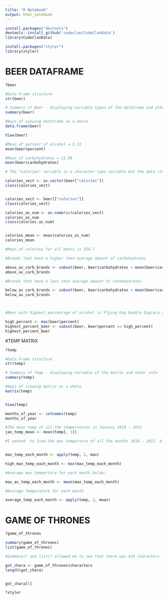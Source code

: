 ```yaml
---
title: "R Notebook"
output: html_notebook
---
```

```r

install.packages("devtools")
devtools::install_github('codeclan/CodeClanData')
library(CodeClanData)

install.packages("styler")
library(styler)

```

# BEER DATAFRAME

```r

?beer 

#Data Frame structure
str(beer)

# Summary of Beer - displaying variable types of the dataframe and other info: numberical (percent, carbohydrates); character (brand, calories, brewery)
summary(beer)

#Ways of viewing dataframe as a whole
data.frame(beer)

View(beer)
```


```r

#Mean of percent of alcohol = 5.12
mean(beer$percent)

#Mean of carbohydrates = 11.99
mean(beer$carbohydrates)

```

```r

# The "calories" variable is a character type variable but the data itself can be converted to numerical thus its mean could be found as below. I had to convert it to vector from a data frame first using as.vector function I found online.

calories_vect <- as.vector(beer["calories"])
class(calories_vect)


calories_vect <- beer[["calories"]]
class(calories_vect)

calories_as_num <- as.numeric(calories_vect)
calories_as_num
class(calories_as_num)


calories_mean <- mean(calories_as_num)
calories_mean

#Mean of calories for all beers is 154.7
```

```r

#Brands that have a higher than average amount of carbohydrates

above_av_carb_brands <- subset(beer, beer$carbohydrates > mean(beer$carbohydrates))
above_av_carb_brands

#Brands that have a less than average amount of carbohydrates

below_av_carb_brands <- subset(beer, beer$carbohydrates < mean(beer$carbohydrates))
below_av_carb_brands



#Beer with highest percentage of alcohol is Flying Dog Double Dog\xca as below

high_percent <- max(beer$percent)
highest_percent_beer <- subset(beer, beer$percent == high_percent)
highest_percent_beer


```

#TEMP MATRIX

```r
?temp

#Data Frame structure
str(temp)

# Summary of Temp - displaying variable of the matrix and other info
summary(temp)

#Ways of viewing matrix as a whole
matrix(temp)


View(temp)
```


```r
months_of_year <- colnames(temp) 
months_of_year

#The mean temp of all the temperatures in January 1910 - 2015
jan_temp_mean <- mean(temp[, 1])

#I wanted  to find the max temparture of all the months 1910 - 2015. After googling and using ?apply. I found the apply function and was able to return what I wanted, as below


max_temp_each_month <- apply(temp, 2, max)

high_max_temp_each_month <- max(max_temp_each_month)

#Average max temperture for each month below:

max_av_temp_each_month <- mean(max_temp_each_month)

#Average Temperature for each month

average_temp_each_month <- apply(temp, 2, mean)

```

# GAME OF THRONES

```r
?game_of_thrones
```


```r
summary(game_of_thrones)
list(game_of_thrones)

#Summary() and list() allowed me to see that there was 434 characters in the Game of Thrones list as well as the below:

got_chara <- game_of_thrones$characters
length(got_chara)


got_chara[5]
```

```r
?styler
```
























































